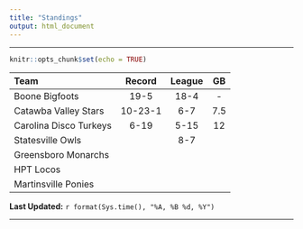 ```yaml
---
title: "Standings"
output: html_document
---
```


<hr>

```r
knitr::opts_chunk$set(echo = TRUE)
```

| Team                   | Record | League | GB  |
| :--------------------- | :----: | :----: | :-: |  
| Boone Bigfoots         | 19-5   | 18-4   | -   |
| Catawba Valley Stars   | 10-23-1| 6-7    | 7.5 |
| Carolina Disco Turkeys | 6-19   | 5-15   | 12  |
| Statesville Owls       |        | 8-7    |     |
| Greensboro Monarchs    |        |        |     |
| HPT Locos              |        |        |     |
| Martinsville Ponies    |        |        |     |

**Last Updated:**  `r format(Sys.time(), "%A, %B %d, %Y")`

<hr>